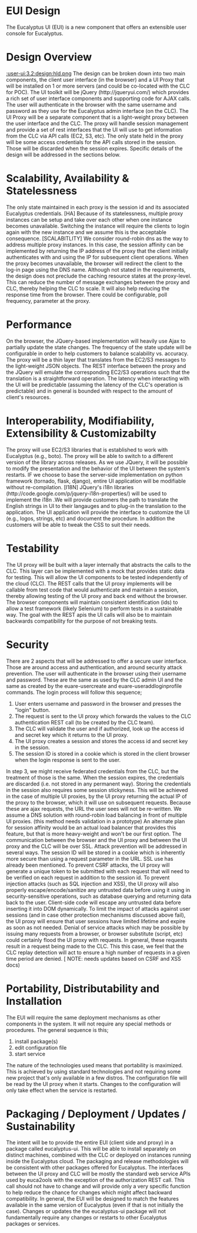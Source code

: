 = EUI Design =
The Eucalyptus UI (EUI) is a new component that offers an extensible user console for Eucalyptus.

= Design Overview =
[[:user-ui:3.2:design:hld.png]]
The design can be broken down into two main components, the client user interface (in the browser) and a UI Proxy that will be installed on 1 or more servers (and could be co-located with the CLC for POC). The UI toolkit will be jQuery (http://jqueryui.com/) which provides a rich set of user interface components and supporting code for AJAX calls. The user will authenticate in the browser with the same username and password as they use for the Eucalyptus admin interface (on the CLC). The UI Proxy will be a separate component that is a light-weight proxy between the user interface and the CLC. The proxy will handle session management and provide a set of rest interfaces that the UI will use to get information from the CLC via API calls (EC2, S3, etc). The only state held in the proxy will be some access credentials for the API calls stored in the session. Those will be discarded when the session expires. Specific details of the design will be addressed in the sections below.

= Scalability, Availability & Statelessness =

The only state maintained in each proxy is the session id and its associated Eucalyptus credentials. [HA] Because of its statelessness, multiple proxy instances can be setup and take over each other when one instance becomes unavailable. Switching the instance will require the clients to login again with the new instance and we assume this is the acceptable consequence. [SCALABITLITY] We consider round-robin dns as the way to address multiple proxy instances. In this case, the session affinity can be implemented by returning the IP address of the proxy that the client initially authenticates with and using the IP for subsequent client operations. When the proxy becomes unavailable, the browser will redirect the client to the log-in page using the DNS name.
Although not stated in the requirements, the design does not preclude the caching resource states at the proxy-level. This can reduce the number of message exchanges between the proxy and CLC, thereby helping the CLC to scale. It will also help reducing the response time from the browser. There could be configurable, poll frequency, parameter at the proxy.

= Performance =

On the browser, the JQuery-based implementation will heavily use Ajax to partially update the state changes. The frequency of the state update will be configurable in order to help customers to balance scalability vs. accuracy. The proxy will be a thin layer that translates from the EC2/S3 messages to the light-weight JSON objects. The REST interface between the proxy and the JQuery will emulate the corresponding EC2/S3 operations such that the translation is a straightforward operation.
The latency when interacting with the UI will be predictable (assuming the latency of the CLC's operation is predictable) and in general is bounded with respect to the amount of client's resources.

= Interoperability, Modifiability, Extensibility & Customizabilty =

The proxy will use EC2/S3 libraries that is established to work with Eucalyptus (e.g., boto). The proxy will be able to switch to a different version of the library across releases. As we use JQuery, it will be possible to modify the presentation and the behavior of the UI between the system's restarts. IF we choose to base the server-side implementation on python framework (tornado, flask, django), entire UI application will be modifiable without re-compilation.
[I18N] JQuery's i18n libraries (http://code.google.com/p/jquery-i18n-properties/) will be used to implement the i18n .We will provide customers the path to translate the English strings in UI to their langauges and to plug-in the translation to the application.
The UI application will provide the interface to customize the UI (e.g., logos, strings, etc) and document the procedure. In addition the customers will be able to tweak the CSS to suit their needs.

= Testability =

The UI proxy will be built with a layer internally that abstracts the calls to the CLC. This layer can be implemented with a mock that provides static data for testing. This will allow the UI components to be tested independently of the cloud (CLC). The REST calls that the UI proxy implements will be callable from test code that would authenticate and maintain a session, thereby allowing testing of the UI proxy and back end without the browser.
The browser components will maintain consistent identification (ids) to allow a test framework (likely Selenium) to perform tests in a sustainable way. The goal with the REST apis the UI calls will also be to maintain backwards compatibility for the purpose of not breaking tests.

= Security =

There are 2 aspects that will be addressed to offer a secure user interface. Those are around access and authentication, and around security attack prevention.
The user will authenticate in the browser using their username and password. These are the same as used by the CLC admin UI and the same as created by the euare-usercreate and euare-useraddloginprofile commands. The login process will follow this sequence;

# User enters username and password in the browser and presses the "login" button.
# The request is sent to the UI proxy which forwards the values to the CLC authentication REST call (to be created by the CLC team).
# The CLC will validate the user and if authorized, look up the access id and secret key which it returns to the UI proxy.
# The UI proxy creates a session and stores the access id and secret key in the session.
# The session ID is stored in a cookie which is stored in the client browser when the login response is sent to the user.

In step 3, we might receive federated credentials from the CLC, but the treatment of those is the same. When the session expires, the credentials are discarded (i.e. not stored in any permanent way).
Storing the credentials in the session also requires some session stickyness. This will be achieved in the case of multiple UI proxies, by the UI proxy returning the actual IP of the proxy to the browser, which it will use on subsequent requests. Because these are ajax requests, the URL the user sees will not be re-written. We assume a DNS solution with round-robin load balancing in front of multiple UI proxies. (this method needs validation in a prototype)
An alternate plan for session affinity would be an actual load balancer that provides this feature, but that is more heavy-weight and won't be our first option.
The communication between the browser and the UI proxy and between the UI proxy and the CLC will be over SSL.
Attack prevention will be addressed in several ways. The session ID will be stored in a cookie which is inherently more secure than using a request parameter in the URL. SSL use has already been mentioned. To prevent CSRF attacks, the UI proxy will generate a unique token to be submitted with each request that will need to be verified on each request in addition to the session id. To prevent injection attacks (such as SQL injection and XSS), the UI proxy will also properly escape/encode/sanitize any untrusted data before using it using in security-sensitive operations, such as database querying and returning data back to the user. Client-side code will escape any untrusted data before inserting it into DOM dynamically.
To limit the impact of attacks against user sessions (and in case other protection mechanisms discussed above fail), the UI proxy will ensure that user sessions have limited lifetime and expire as soon as not needed.
Denial of service attacks which may be possible by issuing many requests from a browser, or browser substitute (script, etc) could certainly flood the UI proxy with requests. In general, these requests result in a request being made to the CLC. This this case, we feel that the CLC replay detection will act to ensure a high number of requests in a given time period are denied. [ NOTE: needs updates based on CSRF and XSS docs)

= Portability, Distributability and Installation =

The EUI will require the same deployment mechanisms as other components in the system. It will not require any special methods or procedures. The general sequence is this;

# install package(s)
# edit configuration file
# start service

The nature of the technologies used means that portability is maximized. This is achieved by using standard technologies and not requiring some new project that's only available in a few distros.
The configuration file will be read by the UI proxy when it starts. Changes to the configuration will only take effect when the service is restarted.

= Packaging / Deployment / Updates / Sustainability =

The intent will be to provide the entire EUI (client side and proxy) in a package called eucalyptus-ui. This will be able to install separately on distinct machines, combined with the CLC or deployed on instances running inside the Eucalyptus cloud. The packaging and release methodologies will be consistent with other packages offered for Eucalyptus.
The interfaces between the UI proxy and CLC will be mostly the standard web service APIs used by euca2ools with the exception of the authorization REST call. This call should not have to change and will provide only a very specific function to help reduce the chance for changes which might affect backward compatibility. In general, the EUI will be designed to match the features available in the same version of Eucalyptus (even if that is not initially the case). Changes or updates the the eucalyptus-ui package will not fundamentally require any changes or restarts to other Eucalyptus packages or services.
